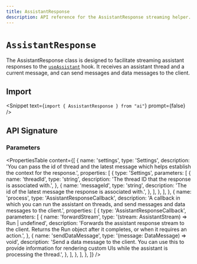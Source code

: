 ```yaml
---
title: AssistantResponse
description: API reference for the AssistantResponse streaming helper.
---
```


# `AssistantResponse`

The AssistantResponse class is designed to facilitate streaming assistant responses to the [`useAssistant`](/docs/reference/ai-toolkit-ui/use-assistant) hook.
It receives an assistant thread and a current message, and can send messages and data messages to the client.

## Import

<Snippet text={`import { AssistantResponse } from "ai"`} prompt={false} />

## API Signature

### Parameters

<PropertiesTable
  content={[
    {
      name: 'settings',
      type: 'Settings',
      description:
        'You can pass the id of thread and the latest message which helps establish the context for the response.',
      properties: [
        {
          type: 'Settings',
          parameters: [
            {
              name: 'threadId',
              type: 'string',
              description:
                'The thread ID that the response is associated with.',
            },
            {
              name: 'messageId',
              type: 'string',
              description:
                'The id of the latest message the response is associated with.',
            },
          ],
        },
      ],
    },
    {
      name: 'process',
      type: 'AssistantResponseCallback',
      description:
        'A callback in which you can run the assistant on threads, and send messages and data messages to the client.',
      properties: [
        {
          type: 'AssistantResponseCallback',
          parameters: [
            {
              name: 'forwardStream',
              type: '(stream: AssistantStream) => Run | undefined',
              description:
                'Forwards the assistant response stream to the client. Returns the Run object after it completes, or when it requires an action.',
            },
            {
              name: 'sendDataMessage',
              type: '(message: DataMessage) => void',
              description:
                'Send a data message to the client. You can use this to provide information for rendering custom UIs while the assistant is processing the thread.',
            },
          ],
        },
      ],
    },
  ]}
/>

